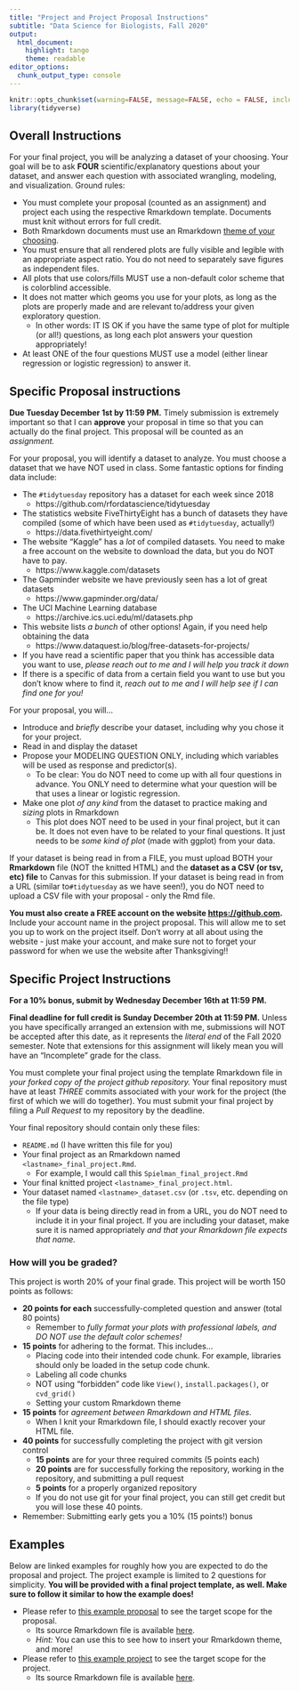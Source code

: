 ```yaml
---
title: "Project and Project Proposal Instructions"
subtitle: "Data Science for Biologists, Fall 2020"
output: 
  html_document:
    highlight: tango
    theme: readable
editor_options: 
  chunk_output_type: console
---
```


```r
knitr::opts_chunk$set(warning=FALSE, message=FALSE, echo = FALSE, include = FALSE)
library(tidyverse)
```


## Overall Instructions

For your final project, you will be analyzing a dataset of your choosing. Your goal will be to ask **FOUR** scientific/explanatory questions about your dataset, and answer each question with associated wrangling, modeling, and visualization. Ground rules:


+ You must complete your proposal (counted as an assignment) and project each using the respective Rmarkdown template. Documents must knit without errors for full credit.
+ Both Rmarkdown documents must use an Rmarkdown [theme of your choosing](https://www.datadreaming.org/post/r-markdown-theme-gallery/).
+ You must ensure that all rendered plots are fully visible and legible with an appropriate aspect ratio. You do not need to separately save figures as independent files. 
+ All plots that use colors/fills MUST use a non-default color scheme that is colorblind accessible. 
+ It does not matter which geoms you use for your plots, as long as the plots are properly made and are relevant to/address your given exploratory question. 
  + In other words: IT IS OK if you have the same type of plot for multiple (or all!) questions, as long each plot answers your question appropriately!
+ At least ONE of the four questions MUST use a model (either linear regression or logistic regression) to answer it. 


## Specific Proposal instructions

**Due Tuesday December 1st by 11:59 PM.** Timely submission is extremely important so that I can **approve** your proposal in time so that you can actually do the final project. This proposal will be counted as an *assignment.*

For your proposal, you will identify a dataset to analyze. You must choose a dataset that we have NOT used in class. Some fantastic options for finding data include:

+ The `#tidytuesday` repository has a dataset for each week since 2018
  + https://github.com/rfordatascience/tidytuesday
+ The statistics website FiveThirtyEight has a bunch of datasets they have compiled (some of which have been used as `#tidytuesday`, actually!)
  + https://data.fivethirtyeight.com/
+ The website "Kaggle" has a *lot* of compiled datasets. You need to make a free account on the website to download the data, but you do NOT have to pay.
  + https://www.kaggle.com/datasets
+ The Gapminder website we have previously seen has a lot of great datasets
  + https://www.gapminder.org/data/
+ The UCI Machine Learning database
  + https://archive.ics.uci.edu/ml/datasets.php
+ This website lists *a bunch* of other options! Again, if you need help obtaining the data
  + https://www.dataquest.io/blog/free-datasets-for-projects/
+ If you have read a scientific paper that you think has accessible data you want to use, *please reach out to me and I will help you track it down*
+ If there is a specific of data from a certain field you want to use but you don't know where to find it, *reach out to me and I will help see if I can find one for you!*


For your proposal, you will...

+ Introduce and *briefly* describe your dataset, including why you chose it for your project. 
+ Read in and display the dataset
+ Propose your MODELING QUESTION ONLY, including which variables will be used as response and predictor(s). 
  + To be clear: You do NOT need to come up with all four questions in advance. You ONLY need to determine what your question will be that uses a linear or logistic regression. 
+ Make one plot *of any kind* from the dataset to practice making and *sizing* plots in Rmarkdown
  + This plot does NOT need to be used in your final project, but it can be. It does not even have to be related to your final questions. It just needs to be *some kind of plot* (made with ggplot) from your data.
  

If your dataset is being read in from a FILE, you must upload BOTH your **Rmarkdown** file (NOT the knitted HTML) and the **dataset as a CSV (or tsv, etc) file** to Canvas for this submission. If your dataset is being read in from a URL (similar to`#tidytuesday` as we have seen!), you do NOT need to upload a CSV file with your proposal - only the Rmd file.

**You must also create a FREE account on the website [https://github.com](https://github.com).** Include your account name in the project proposal. This will allow me to set you up to work on the project itself. Don't worry at all about using the website - just make your account, and make sure not to forget your password for when we use the website after Thanksgiving!!

## Specific Project Instructions

**For a 10% bonus, submit by Wednesday December 16th at 11:59 PM.**

**Final deadline for full credit is Sunday December 20th at 11:59 PM.** Unless you have specifically arranged an extension with me, submissions will NOT be accepted after this date, as it represents the _literal end_ of the Fall 2020 semester. Note that extensions for this assignment will likely mean you will have an "Incomplete" grade for the class.


You must complete your final project using the template Rmarkdown file in *your forked copy of the project github repository.* Your final repository must have at least *THREE* commits associated with your work for the project (the first of which we will do together). You must submit your final project by filing a *Pull Request* to my repository by the deadline. 

Your final repository should contain only these files: 

+ `README.md` (I have written this file for you)
+ Your final project as an Rmarkdown named `<lastname>_final_project.Rmd`. 
  + For example, I would call this `Spielman_final_project.Rmd`
+ Your final knitted project `<lastname>_final_project.html`. 
+ Your dataset named `<lastname>_dataset.csv` (or `.tsv`, etc. depending on the file type)
  + If your data is being directly read in from a URL, you do NOT need to include it in your final project. If you are including your dataset, make sure it is named appropriately *and that your Rmarkdown file expects that name.*

### How will you be graded?

This project is worth 20% of your final grade. This project will be worth 150 points as follows:

+ **20 points for each** successfully-completed question and answer (total 80 points)
  + Remember to *fully format your plots with professional labels, and DO NOT use the default color schemes!*
+ **15 points** for adhering to the format. This includes...
  + Placing code into their intended code chunk. For example, libraries should only be loaded in the setup code chunk.
  + Labeling all code chunks
  + NOT using "forbidden" code like `View()`, `install.packages()`, or `cvd_grid()`
  + Setting your custom Rmarkdown theme 
+ **15 points** for *agreement between Rmarkdown and HTML files*. 
  + When I knit your Rmarkdown file, I should exactly recover your HTML file.
+ **40 points** for successfully completing the project with git version control
  + **15 points** are for your three required commits (5 points each)
  + **20 points** are for successfully forking the repository, working in the repository, and submitting a pull request
  + **5 points** for a properly organized repository
  + If you do not use git for your final project, you can still get credit but you will lose these 40 points.
+ Remember: Submitting early gets you a 10% (15 points!) bonus




## Examples

Below are linked examples for roughly how you are expected to do the proposal and project. The project example is limited to 2 questions for simplicity. **You will be provided with a final project template, as well. Make sure to follow it similar to how the example does!**

+ Please refer to [this example proposal](http://htmlpreview.github.io/?https://github.com/sjspielman/datascience_for_biologists/blob/master/docs/fall2020/project/example_proposal.html) to see the target scope for the proposal.
  + Its source Rmarkdown file is available [here](https://raw.githubusercontent.com/sjspielman/datascience_for_biologists/master/docs/fall2020/project/example_proposal.Rmd).   
  + *Hint:* You can use this to see how to insert your Rmarkdown theme, and more!

+ Please refer to [this example project](http://htmlpreview.github.io/?https://github.com/sjspielman/datascience_for_biologists/blob/master/docs/fall2020/project/example_project.html) to see the target scope for the project.
  + Its source Rmarkdown file is available [here](https://raw.githubusercontent.com/sjspielman/datascience_for_biologists/master/docs/fall2020/project/example_project.Rmd). 







